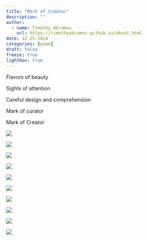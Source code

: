 ```yaml
---
title: "Mark of Creator"
description: ""
author:
  - name: Timothy Abramov
    url: https://timothyabramov.github.io/about.html
date: 12-25-2024
categories: [poem] 
draft: false
freeze: true
lightbox: true
---
```


Flavors of beauty 

Sights of attention 

Careful design and comprehension 

Mark of curator 

Mark of Creator

::: {layout-ncol=5}

![](images/1.jpg){group="group1"}

![](images/2.jpg){group="group1"}

![](images/3.jpg){group="group1"}

![](images/4.jpg){group="group1"}

![](images/5.jpg){group="group1"}

![](images/6.jpg){group="group1"}

![](images/7.jpg){group="group1"}

![](images/8.jpg){group="group1"}

![](images/9.jpg){group="group1"}

![](images/10.jpg){group="group1"}

:::